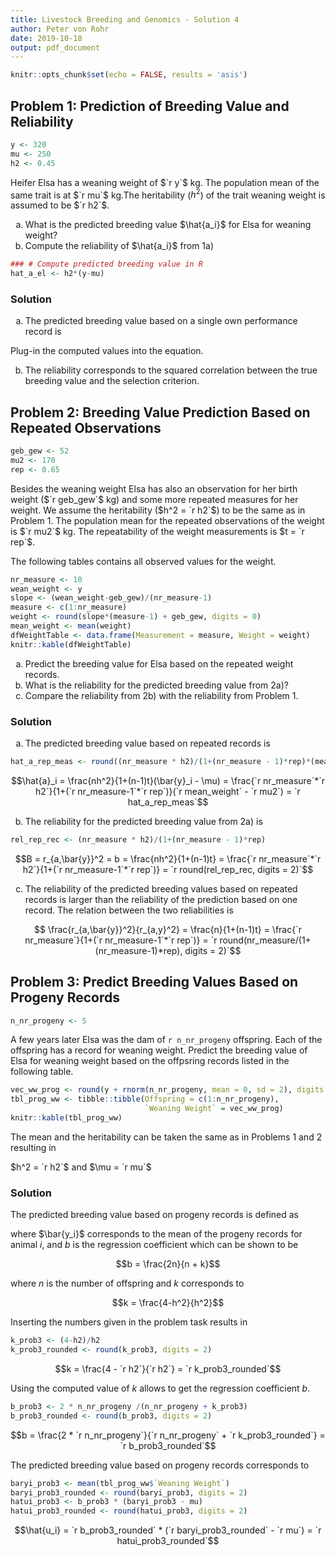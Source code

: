 ```yaml
---
title: Livestock Breeding and Genomics - Solution 4
author: Peter von Rohr
date: 2019-10-18
output: pdf_document
---
```


```r
knitr::opts_chunk$set(echo = FALSE, results = 'asis')
```

## Problem 1: Prediction of Breeding Value and Reliability
```r
y <- 320
mu <- 250
h2 <- 0.45
```

Heifer Elsa has a weaning weight of $`r y`$ kg. The population mean of the same trait is at $`r mu`$ kg.The heritability ($h^2$) of the trait weaning weight is assumed to be $`r h2`$. 

a) What is the predicted breeding value $\hat{a_i}$ for Elsa for weaning weight? 
b) Compute the reliability of $\hat{a_i}$ from 1a) 

<!--   You can use the assigned variables from above for your computations.     --
  --   The meaning of the variables is listed below.                            --
  --      y:    phenotypic own performance record for weaning weight            --
  --      mu:   population mean for weaning weight                              --
  --      h2:   heritability for weaning weight                                 --
  --   
  --   You can use the following template of an R-code-junk for your            --
  --   computations.                                                            --ß

```r

```

  -->
```r
### # Compute predicted breeding value in R
hat_a_el <- h2*(y-mu)
```
  
  
### Solution

a) The predicted breeding value based on a single own performance record is

\begin{equation}
\hat{a} = h^2(y - \mu) \notag
\end{equation}



Plug-in the computed values into the equation.

\begin{equation}
\hat{a} = h^2(y - \mu) = `r h2` * (`r y`\ \text{kg} - `r mu`\ \text{kg}) = `r hat_a_el`\ \text{kg} \notag
\end{equation}

b) The reliability corresponds to the squared correlation between the true breeding value and the selection criterion. 

\begin{equation}
B = r_{a,y}^2 = h^2 = `r h2`\notag
\end{equation}



## Problem 2: Breeding Value Prediction Based on Repeated Observations
```r
geb_gew <- 52
mu2 <- 170
rep <- 0.65
```
Besides the weaning weight Elsa has also an observation for her birth weight ($`r geb_gew`$ kg) and some more repeated measures for her weight. We assume the heritability ($h^2 = `r h2`$) to be the same as in Problem 1. The population mean for the repeated observations of the weight is  $`r mu2`$ kg. The repeatability of the weight measurements is $t = `r rep`$. 

The following tables contains all observed values for the weight. 

```r
nr_measure <- 10
wean_weight <- y
slope <- (wean_weight-geb_gew)/(nr_measure-1)
measure <- c(1:nr_measure)
weight <- round(slope*(measure-1) + geb_gew, digits = 0)
mean_weight <- mean(weight)
dfWeightTable <- data.frame(Measurement = measure, Weight = weight)
knitr::kable(dfWeightTable)
```

a) Predict the breeding value for Elsa based on the repeated weight records.
b) What is the reliability for the predicted breeding value from 2a)?
c) Compare the reliability from 2b) with the reliability from Problem 1.

<!--    As in Problem 1, you can use the assigned variables.           --
  --    The variables have the following meaning                       --
  --       nr_measure:   number of measurements of the weight          --
  --       h2:           heritability                                  --
  --       rep:          repeatability                                 --
  --       mean_weight:  mean of the weights                           --
  --       mu2:          population mean                               --
  -->

### Solution

a) The predicted breeding value based on repeated records is
```r
hat_a_rep_meas <- round((nr_measure * h2)/(1+(nr_measure - 1)*rep)*(mean_weight - mu2), digits = 2)
```
$$\hat{a}_i = \frac{nh^2}{1+(n-1)t}(\bar{y}_i - \mu) 
            = \frac{`r nr_measure`*`r h2`}{1+(`r nr_measure-1`*`r rep`)}(`r mean_weight` - `r mu2`)
            = `r hat_a_rep_meas`$$

b) The reliability for the predicted breeding value from 2a) is
```r
rel_rep_rec <- (nr_measure * h2)/(1+(nr_measure - 1)*rep)
```


$$B = r_{a,\bar{y}}^2  = b = \frac{nh^2}{1+(n-1)t} 
                 = \frac{`r nr_measure`*`r h2`}{1+(`r nr_measure-1`*`r rep`)}
                 = `r round(rel_rep_rec, digits = 2)`$$
                 
c) The reliability of the predicted breeding values based on repeated records is larger than the reliability of the prediction based on one record. The relation between the two reliabilities is 

$$ \frac{r_{a,\bar{y}}^2}{r_{a,y}^2} = \frac{n}{1+(n-1)t} = \frac{`r nr_measure`}{1+(`r nr_measure-1`*`r rep`)}
  = `r round(nr_measure/(1+(nr_measure-1)*rep), digits = 2)`$$


## Problem 3: Predict Breeding Values Based on Progeny Records
```r
n_nr_progeny <- 5
```

A few years later Elsa was the dam of `r n_nr_progeny` offspring. Each of the offspring has a record for weaning weight. Predict the breeding value of Elsa for weaning weight based on the offpsring records listed in the following table.

```r
vec_ww_prog <- round(y + rnorm(n_nr_progeny, mean = 0, sd = 2), digits = 0)
tbl_prog_ww <- tibble::tibble(Offspring = c(1:n_nr_progeny),
                              `Weaning Weight` = vec_ww_prog)
knitr::kable(tbl_prog_ww)
```

The mean and the heritability can be taken the same as in Problems 1 and 2 resulting in 

$h^2 = `r h2`$ and $\mu = `r mu`$


### Solution 
The predicted breeding value based on progeny records is defined as

\begin{equation}
\hat{u_i} = b * (\bar{y_i} - \mu)
\end{equation}

where $\bar{y_i}$ corresponds to the mean of the progeny records for animal $i$, and $b$ is the regression coefficient which can be shown to be 

$$b = \frac{2n}{n + k}$$

where $n$ is the number of offspring and $k$ corresponds to 

$$k = \frac{4-h^2}{h^2}$$

Inserting the numbers given in the problem task results in
```r
k_prob3 <- (4-h2)/h2
k_prob3_rounded <- round(k_prob3, digits = 2)
```

$$k = \frac{4 - `r h2`}{`r h2`} = `r k_prob3_rounded`$$

Using the computed value of $k$ allows to get the regression coefficient $b$. 
```r
b_prob3 <- 2 * n_nr_progeny /(n_nr_progeny + k_prob3)
b_prob3_rounded <- round(b_prob3, digits = 2)
```

$$b = \frac{2 * `r n_nr_progeny`}{`r n_nr_progeny` + `r k_prob3_rounded`} = `r b_prob3_rounded`$$

The predicted breeding value based on progeny records corresponds to 
```r
baryi_prob3 <- mean(tbl_prog_ww$`Weaning Weight`)
baryi_prob3_rounded <- round(baryi_prob3, digits = 2)
hatui_prob3 <- b_prob3 * (baryi_prob3 - mu)
hatui_prob3_rounded <- round(hatui_prob3, digits = 2)
```

$$\hat{u_i} = `r b_prob3_rounded` * (`r baryi_prob3_rounded` - `r mu`) = `r hatui_prob3_rounded`$$

